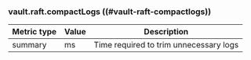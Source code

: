 ### vault.raft.compactLogs ((#vault-raft-compactlogs))

Metric type | Value | Description
----------- | ----- | -----------
summary     | ms    | Time required to trim unnecessary logs